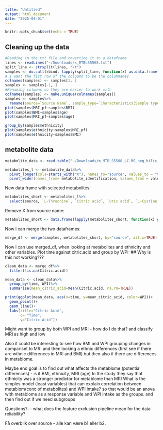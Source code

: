 ```yaml
---
title: "Untitled"
output: html_document
date: "2025-04-01"
---
```


```r
knitr::opts_chunk$set(echo = TRUE)
```


## Cleaning up the data
```r
#Reading in the txt file and coverting it to a dataframe
lines <- readLines("~/Downloads/s_MTBLS5568.txt")
split_line <- strsplit(lines, "\t")
samples <- do.call(rbind, lapply(split_line, function(x) as.data.frame(t(x), stringAsFactor=FALSE)))
# I want the fist row of the coloumn to be the columnames
colnames(samples) <- samples[1, ]
samples <- samples[-1, ]
#Renaming columns so they are easier to work with
colnames(samples) <- make.unique(colnames(samples))
samples <- samples%>%
  rename(source=`Source Name`, sample_type=`Characteristics[Sample type]`, sample_name=`Sample Name`, ethnicity=`Factor Value[Ethnic group]`, WPI=`Factor Value[WPI]`, time=`Factor Value[Time]`, participant_id=`Comment[Participant ID]`, age=`Factor Value[Age]`, BMI=`Factor Value[BMI]`, MRI_pf=`Factor Value[MRI pancreas fat]`)
plot(samples$MRI_pf~samples$BMI)
plot(samples$BMI~samples$age)
plot(samples$MRI_pf~samples$age)
```
```r
group_by(samples$ethnicity)
plot(samples$ethnicity~samples$MRI_pf)
plot(samples$ethnicity~samples$BMI)
```

## metabolite data 

```r
metabolite_data <- read.table("~/Downloads/m_MTBLS5568_LC-MS_neg_hilic_metabolite_profiling_v2_maf.tsv", header = TRUE, sep="\t")
```

```r
metabolites_l <- metabolite_data%>%
  pivot_longer(cols=starts_with("X"), names_to="source", values_to = "value")%>%
  pivot_wider(names_from= metabolite_identification, values_from = value)
```

New data frame with selected metabolites: 
```r
metabolites_short <- metabolites_l%>%
  select(source, `L-Threonine`, `Citric acid`, `Uric acid`, `L-Cystine`, `L-Tyrosine`, `L-Histidine`)
```
Remove X from source name: 
```r
metabolites_short <- data.frame(lapply(metabolites_short, function(x) gsub("^X", "", x)))
```

Now I can merge the two dataframes: 
```r
merge_df <- merge(samples, metabolites_short, by="source", all.x=TRUE)
```

Now I can use merged_df, when looking at metabolites and ethnicity and other variables. 
Plot time against citric.acid and group by WPI:
## Why is this not working???

```r
clean_data <- merge_df%>%
  filter(!is.na(Citric.acid))

mean_data <- clean_data%>%
  group_by(time, WPI)%>%
  summarise(mean_citric_acid=mean(Citric.acid, na.rm=TRUE))

print(ggplot(mean_data, aes(x=time, y=mean_citric_acid, color=WPI))+
  geom_point()+
  geom_line()+
  labs(title="Citric Acid", 
       c= "Time", 
       y="Citric Acid"))
```
Might want to group by both WPI and MRI - how do I do that?
and classify MRI as high and low 

Also it could be interesting to see how BMI and WPI grouping changes in compariset to MRI
and then looking a ethnic differences (first see if there are wthnic differences in MRI and BMI) but then also if there are differences in metablome. 

Maybe end goal is to find out what affects the metablome (potential differences) - is it BMI, ethnicity, MRI (age)
In the study they say that ethnicity was a stronger predictor for metablome than MRI
What is the simples model (least variables) that can explain correlation between metablom(conc of metabolites) and WPI intake? so that would be an anova with metablome as a response variable and WPI intake as the groups. and then find out if we need subgroups

Questions?: 
- what does the feature exclusion pipeline mean for the data reliability? 

Få overblik over source - alle kan være b1 eller b2.  